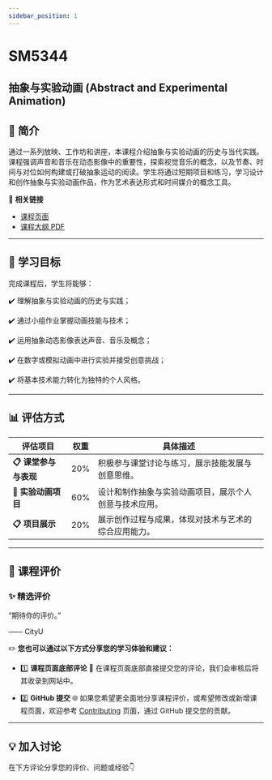 ```yaml
---
sidebar_position: 1
---
```


# SM5344
## 抽象与实验动画 (Abstract and Experimental Animation)

## **📘 简介**
通过一系列放映、工作坊和讲座，本课程介绍抽象与实验动画的历史与当代实践。课程强调声音和音乐在动态影像中的重要性，探索视觉音乐的概念，以及节奏、时间与对位如何构建或打破抽象运动的阅读。学生将通过短期项目和练习，学习设计和创作抽象与实验动画作品，作为艺术表达形式和时间媒介的概念工具。

🔗 **相关链接**
- [课程页面](https://www.cityu.edu.hk/catalogue/pg/202425/course/SM5344.htm)
- [课程大纲 PDF](https://www.cityu.edu.hk/catalogue/pg/202425/course/SM5344.pdf)

---

## **🎯 学习目标**

完成课程后，学生将能够：

✔️ 理解抽象与实验动画的历史与实践；

✔️ 通过小组作业掌握动画技能与技术；

✔️ 运用抽象动态影像表达声音、音乐及概念；

✔️ 在数字或模拟动画中进行实验并接受创意挑战；

✔️ 将基本技术能力转化为独特的个人风格。

---

## **📊 评估方式**

| **评估项目**          | **权重** | **具体描述**                                                                                       |
|----------------------|---------|---------------------------------------------------------------------------------------------------|
| **📋 课堂参与与表现**  | 20%      | 积极参与课堂讨论与练习，展示技能发展与创意思维。                                                       |
| **📂 实验动画项目**    | 60%      | 设计和制作抽象与实验动画项目，展示个人创意与技术应用。                                                   |
| **📋 项目展示**       | 20%      | 展示创作过程与成果，体现对技术与艺术的综合应用能力。                                                     |

---

## **💬 课程评价**

### ✨ **精选评价**
<div className={commentStyles.commentBox}>
    <p className={commentStyles.commentText}>
        “期待你的评价。”
    </p>
    <p className={commentStyles.commentAuthor}>—— CityU</p>
</div>

✏️ **您也可以通过以下方式分享您的学习体验和建议：**

- 1️⃣ **课程页面底部评论**
💬 在课程页面底部直接提交您的评论，我们会审核后将其收录到网站中。

- 2️⃣ **GitHub 提交**
🌐 如果您希望更全面地分享课程评价，或希望修改或新增课程页面，欢迎参考 [Contributing](https://penjc.github.io/cityU-navigator/contributing) 页面，通过 GitHub 提交您的贡献。

---

## **💡 加入讨论**

在下方评论分享您的评价、问题或经验👇
<Utterances />